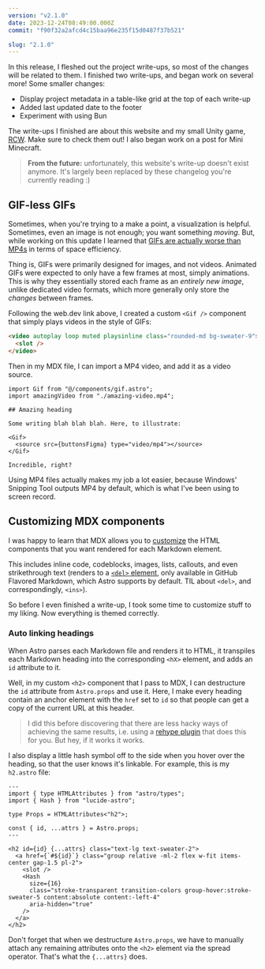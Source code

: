 ```yaml
---
version: "v2.1.0"
date: 2023-12-24T08:49:00.000Z
commit: "f90f32a2afcd4c15baa96e235f15d0487f37b521"

slug: "2.1.0"
---
```


In this release, I fleshed out the project write-ups, so most of the changes will be related to them. I finished two write-ups, and began work on several more! Some smaller changes:

- Display project metadata in a table-like grid at the top of each write-up
- Added last updated date to the footer
- Experiment with using Bun

The write-ups I finished are about this website and my small Unity game, [RCW](/posts/rcw). Make sure to check them out! I also began work on a post for Mini Minecraft.

> **From the future:** unfortunately, this website's write-up doesn't exist anymore. It's largely been replaced by these changelog you're currently reading :)

## GIF-less GIFs

Sometimes, when you're trying to a make a point, a visualization is helpful. Sometimes, even an image is not enough; you want something _moving_. But, while working on this update I learned that [GIFs are actually worse than MP4s](https://web.dev/patterns/web-vitals-patterns/video/video-gif) in terms of space efficiency.

Thing is, GIFs were primarily designed for images, and not videos. Animated GIFs were expected to only have a few frames at most, simply animations. This is why they essentially stored each frame as an _entirely new image_, unlike dedicated video formats, which more generally only store the _changes_ between frames.

Following the web.dev link above, I created a custom `<Gif />` component that simply plays videos in the style of GIFs:

```html
<video autoplay loop muted playsinline class="rounded-md bg-sweater-9">
  <slot />
</video>
```

Then in my MDX file, I can import a MP4 video, and add it as a video source.

```mdx
import Gif from "@/components/gif.astro";
import amazingVideo from "./amazing-video.mp4";

## Amazing heading

Some writing blah blah blah. Here, to illustrate:

<Gif>
  <source src={buttonsFigma} type="video/mp4"></source>
</Gif>

Incredible, right?
```

Using MP4 files actually makes my job a lot easier, because Windows' Snipping Tool outputs MP4 by default, which is what I've been using to screen record.

## Customizing MDX components

I was happy to learn that MDX allows you to [customize](https://mdxjs.com/table-of-components/) the HTML components that you want rendered for each Markdown element.

This includes inline code, codeblocks, images, lists, callouts, and even strikethrough text (renders to a [`<del>` element](https://developer.mozilla.org/en-US/docs/Web/HTML/Element/del), only available in GitHub Flavored Markdown, which Astro supports by default. TIL about `<del>`, and correspondingly, `<ins>`).

So before I even finished a write-up, I took some time to customize stuff to my liking. Now everything is themed correctly.

### Auto linking headings

When Astro parses each Markdown file and renders it to HTML, it transpiles each Markdown heading into the corresponding `<hX>` element, and adds an `id` attribute to it.

Well, in my custom `<h2>` component that I pass to MDX, I can destructure the `id` attribute from `Astro.props` and use it. Here, I make every heading contain an anchor element with the `href` set to `id` so that people can get a copy of the current URL at this header.

> I did this before discovering that there are less hacky ways of achieving the same results, i.e. using a [rehype plugin](https://github.com/rehypejs/rehype-autolink-headings) that does this for you. But hey, if it works it works.

I also display a little hash symbol off to the side when you hover over the heading, so that the user knows it's linkable. For example, this is my `h2.astro` file:

```astro
---
import { type HTMLAttributes } from "astro/types";
import { Hash } from "lucide-astro";

type Props = HTMLAttributes<"h2">;

const { id, ...attrs } = Astro.props;
---

<h2 id={id} {...attrs} class="text-lg text-sweater-2">
  <a href={`#${id}`} class="group relative -ml-2 flex w-fit items-center gap-1.5 pl-2">
    <slot />
    <Hash
      size={16}
      class="stroke-transparent transition-colors group-hover:stroke-sweater-5 content:absolute content:-left-4"
      aria-hidden="true"
    />
  </a>
</h2>
```

Don't forget that when we destructure `Astro.props`, we have to manually attach any remaining attributes onto the `<h2>` element via the spread operator. That's what the `{...attrs}` does.
